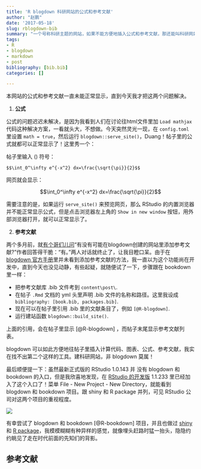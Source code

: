 ```yaml
---
title: 'R blogdown 科研网站的公式和参考文献'
author: "赵鹏"
date: '2017-05-18'
slug: rblogdown-bib
summary: "一个号称科研主题的网站，如果不能方便地插入公式和参考文献，那还能叫科研网站么？"
tags:
- R
- blogdown
- markdown
- post
bibliography: [bib.bib]
categories: []

---
```


本网站的公式和参考文献一直未能正常显示，直到今天我才把这两个问题解决。

1. **公式**

公式的问题迟迟未解决，是因为我看到人们在讨论往html文件里加 `Load mathjax` 代码这种解决方案，一看就头大，不想做。今天突然灵光一现，在 `config.toml` 里设置 `math = true`，然后运行 `blogdown::serve_site()`，Duang！帖子里的公式就都可以正常显示了！这里秀一个：

帖子里输入 \(\LaTeX\) 符号：

```
$$\int_0^\infty e^{-x^2} dx=\frac{\sqrt{\pi}}{2}$$
```

网页就会显示：

$$\int_0^\infty e^{-x^2} dx=\frac{\sqrt{\pi}}{2}$$


需要注意的是，如果运行 `serve_site()` 来预览网页，那么 RStudio 的内置浏览器并不能正常显示公式，但是点击浏览器左上角的 `Show in new window` 按钮，用外部浏览器打开，就可以正常显示了。

2. **参考文献**

两个多月前，就[有个哥们儿问](https://github.com/rstudio/blogdown/issues/66)“有没有可能在blogdown创建的网站里添加参考文献?”作者回答得干脆：“有。”两人对话就终止了，让我目瞪口呆。由于在[ blogdown 官方手册](http://bookdown.org/yihui/blogdown)里并未看到添加参考文献的方法，我一直以为这个功能尚在开发中，直到今天也没见动静，有些起疑，就随便试了一下，步骤跟在 bookdown 里一样：

- 把参考文献库 .bib 文件考到 `content\post\`.
- 在帖子 `.Rmd` 文档的 yml 头里声明 .bib 文件的名称和路径。这里我设成 `bibliography: [book.bib, packages.bib]`.
- 现在可以在帖子里引用 .bib 里的文献条目了，例如 `[@R-blogdown]`.
- 运行建站函数 `blogdown::build_site()`.

上面的引用，会在帖子里显示 [@R-blogdown] ，而帖子末尾显示参考文献列表。

blogdown 可以如此方便地往帖子里插入计算代码、图表、公式、参考文献，我实在找不出第二个这样的工具。建科研网站，非 blogdown 莫属！

最后顺便提一下：虽然最新正式版的 RStudio 1.0.143 并 没有 blogdown 和 bookdown 的入口，但是我欣喜地发现，在  [RStudio 的开发版](http://dailies.rstudio.com) 1.1.233 里已经加入了这个入口了！菜单 File - New Project - New Directory，就能看到 blogdown 和 bookdown 项目。跟 shiny 和 R package 并列，可见 RStudio 公司对这两个项目的重视程度。

![](/img/rstudiobookdown.jpg)


有幸尝试了 blogdown 和 bookdown [@R-bookdown] 项目，并且也做过 [shiny](http://sciwis.com/) 和 [R package](http://www.pzhao.org/zh/post/rmickey/)，我模模糊糊有种异样的感觉，就像埋头赶路时猛一抬头，隐隐约约眺见了走在时代前面的先知们的背影。

## 参考文献